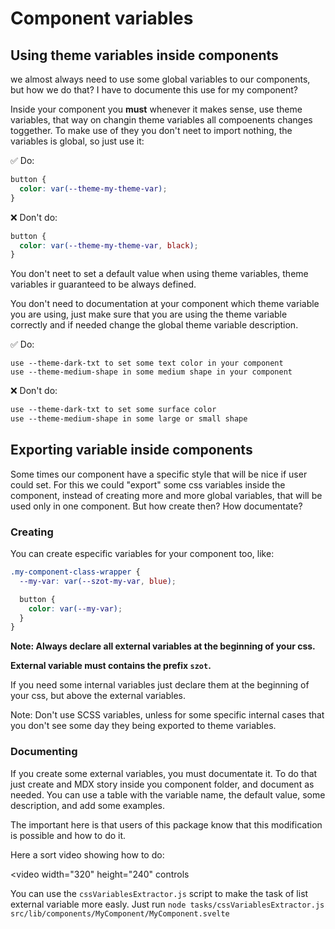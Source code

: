 
<Meta title="Internal Documentation/Variables and Themes/Components" />

# Component variables

## Using theme variables inside components

we almost always need to use some global variables to our components, but how we do that? I have to
documente this use for my component?

Inside your component you **must** whenever it makes sense, use theme variables, that way on changin
theme variables all compoenents changes toggether. To make use of they you don't neet to import
nothing, the variables is global, so just use it:

✅ Do:

```css
button {
  color: var(--theme-my-theme-var);
}
```

❌ Don't do:

```css
button {
  color: var(--theme-my-theme-var, black);
}
```

You don't neet to set a default value when using theme variables, theme variables ir guaranteed to
be always defined.

You don't need to documentation at your component which theme variable you are using, just make sure
that you are using the theme variable correctly and if needed change the global theme variable
description.

✅ Do:

```
use --theme-dark-txt to set some text color in your component
use --theme-medium-shape in some medium shape in your component
```

❌ Don't do:

```css
use --theme-dark-txt to set some surface color
use --theme-medium-shape in some large or small shape
```

## Exporting variable inside components

Some times our component have a specific style that will be nice if user could set. For this we
could "export" some css variables inside the component, instead of creating more and more global
variables, that will be used only in one component. But how create then? How documentate?

### Creating

You can create especific variables for your component too, like:

```css
.my-component-class-wrapper {
  --my-var: var(--szot-my-var, blue);

  button {
    color: var(--my-var);
  }
}
```

**Note: Always declare all external variables at the beginning of your css.**

**External variable must contains the prefix `szot`.**

If you need some internal variables just declare them at the beginning of your css, but above the
external variables.

Note: Don't use SCSS variables, unless for some specific internal cases that you don't see some day
they being exported to theme variables.

### Documenting

If you create some external variables, you must documentate it. To do that just create and MDX story
inside you component folder, and document as needed. You can use a table with the variable name, the
default value, some description, and add some examples.

The important here is that users of this package know that this modification is possible and how to
do it.

Here a sort video showing how to do:

<video
  width="320"
  height="240"
  controls
>
  <source
    src={extVariableVideo}
    type="video/mp4"
  />
</video>

You can use the `cssVariablesExtractor.js` script to make the task of list external variable more
easly. Just run
`node tasks/cssVariablesExtractor.js src/lib/components/MyComponent/MyComponent.svelte`

